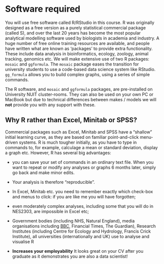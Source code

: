 # Software required

You will use free software called R/RStudio in this course. R was originally designed as a free version as a purely statistical commercial package (called S), and over the last 20 years has become the most popular analytical modelling software used by biologists in academia and industry. A huge number of free online training resources are available, and people have written what are known as 'packages' to provide extra functionality. These include data analysis in bioinformatics, ecology, zoology, animal tracking, genomics etc. We will make extensive use of two R packages: `mosaic` and `ggformula`. The `mosaic` package eases the transition for university students to use a code-based data science system like RStudio. `gg_formula` allows you to build complex graphs, using a series of simple commands.

The R software, and `mosaic` and `ggformula` packages, are pre-installed on University NUIT cluster-rooms. They can also be used on your own PC or MacBook but due to technical differences between makes / models we will **not** provide you with any support with these.

## Why R rather than Excel, Minitab or SPSS?

Commercial packages such as Excel, Minitab and SPSS have a "shallow" initial learning curve, as they are based on familiar point-and-click menu-driven systems. R is much tougher initially, as you have to type in commands to, for example, calculage a mean or standard deviation, display a graph etc. However, R has several big advantages:

-   you can save your set of commands in an ordinary text file. When you want to repeat or modify any analyses or graphs 6 months later, simply go back and make minor edits.

-   Your analysis is therefore "reproducible".

-   In Excel, Minitab etc. you need to remember exactly which check-box and menus to click: if you are like me you will have forgotten;

-   even moderately complex analyses, including some that you will do in NES2303, are impossible in Excel etc;

-   Government bodies (including NHS, Natural England), media organisations including [BBC](https://bbc.github.io/rcookbook/), Financial Times, The Guardian), Research Institutes (including Centre for Ecology and Hydrology, Francis Crick Institute), all universities (internationally and UK) use to analyse and visualise R

-   **Increases your employability** It looks great on your CV after you graduate as it demonstrates you are also a data scientist!

